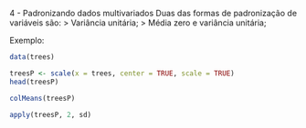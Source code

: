 4 - Padronizando dados multivariados
Duas das formas de padronização de variáveis são:
> Variância unitária;
> Média zero e variância unitária;

Exemplo:
```r
data(trees)

treesP <- scale(x = trees, center = TRUE, scale = TRUE)
head(treesP)

colMeans(treesP)

apply(treesP, 2, sd)
```